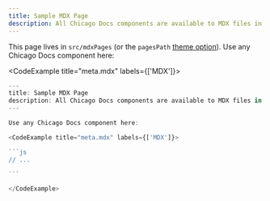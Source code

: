 ```yaml
---
title: Sample MDX Page
description: All Chicago Docs components are available to MDX files in src/mdxPages
---
```


This page lives in `src/mdxPages` (or the `pagesPath` <a href="/quick-start/#theme-options">theme option</a>). Use any Chicago Docs component here:

<CodeExample title="meta.mdx" labels={['MDX']}>

````js
---
title: Sample MDX Page
description: All Chicago Docs components are available to MDX files in src/mdxPages
---

Use any Chicago Docs component here:

<CodeExample title="meta.mdx" labels={['MDX']}>

```js
// ...

```

</CodeExample>
````

</CodeExample>
